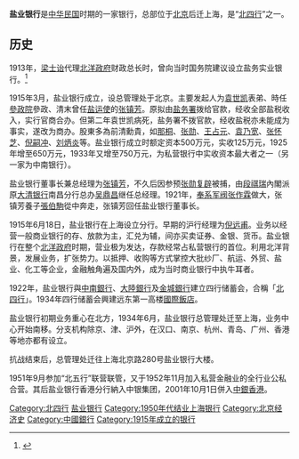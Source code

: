 '''盐业银行'''是[[中華民國|中华民国]]时期的一家银行，总部位于[[北京市|北京]]后迁上海，是“[[北四行|北四行]]”之一。

== 历史 ==
1913年，[[梁士诒|梁士诒]]代理[[北洋政府|北洋政府]]财政总长时，曾向当时国务院建议设立盐务实业银行。<ref>{{Cite web|title=银行博物馆＞＞上海老银行|url=https://www.icbc.com.cn/ICBC/html/museum/shi_l/oldbank/16.HTMl|accessdate=2021-01-16|work=www.icbc.com.cn|archive-date=2021-01-17|archive-url=https://web.archive.org/web/20210117074747/https://www.icbc.com.cn/ICBC/html/museum/shi_l/oldbank/16.HTMl|dead-url=no}}</ref>

1915年3月，盐业银行成立，设总管理处于北京。主要发起人为[[袁世凯|袁世凯]]表弟、時任[[参政院|參政院]]參政、清末曾任[[鹽運使|盐运使]]的[[张镇芳|张镇芳]]。原拟由[[盐务署|盐务署]]拨给官款，经收全部盐税收入，实行官商合办。但第二年袁世凯病死，盐务署不拨官款，经收盐税亦未能成为事实，遂改为商办。股東多為前清勳貴，如[[那桐|那桐]]、[[张勋|张勋]]、[[王占元|王占元]]、[[袁乃宽|袁乃宽]]、[[张怀芝|张怀芝]]、[[倪嗣冲|倪嗣冲]]、[[刘炳炎|刘炳炎]]等。盐业银行成立时额定资本500万元，实收125万元，1925年增至650万元，1933年又增至750万元，为私营银行中实收资本最大者之一（另一家为中南银行）。

盐业银行董事长兼总经理为[[张镇芳|张镇芳]]，不久后因参预[[張勳復辟|张勋复辟]]被捕，由[[段祺瑞|段祺瑞]]內閣派原[[大清银行|大清银行]]南昌分行总办[[吴鼎昌|吴鼎昌]]继任总经理。1921年，[[奉系|奉系军阀]][[张作霖|张作霖]]做大，张镇芳養子[[張伯駒|張伯駒]]從中奔走，张镇芳回任盐业银行董事长。

1915年6月18日，盐业银行在上海设立分行。早期的沪行经理为[[倪远甫|倪远甫]]。业务以经营一般商业银行的存、放款为主，汇兑为辅，间亦买卖证券、金银、货币。盐业银行在整个[[北洋政府|北洋政府]]时期，营业极为发达，存款经常占私营银行的首位。利用北洋背景，发展业务，扩张势力。以抵押、收购等方式掌控大批纱厂、航运、外贸、盐业、化工等企业，金融触角遍及国内外，成为当时商业银行中执牛耳者。

1922年，盐业银行與[[中南銀行|中南銀行]]、[[大陸銀行|大陸銀行]]及[[金城銀行|金城銀行]]建立四行储蓄会，合稱「[[北四行|北四行]]」。1934年四行储蓄会興建远东第一高楼[[國際飯店|國際飯店]]。

盐业银行初期业务重心在北方，1934年6月，盐业银行总管理处迁至上海，业务中心开始南移。分支机构除京、津、沪外，在汉口、南京、杭州、青岛、广州、香港等地亦都有设立。

抗战结束后，总管理处迁往上海北京路280号盐业银行大楼。

1951年9月参加“北五行”联营联管，又于1952年11月加入私营金融业的全行业公私合营。其后盐业银行香港分行納入中银集团，2001年10月1日併入[[中銀香港|中銀香港]]。

{{中国银行}}
{{香港银行业}}
{{南三行北四行}}
[[Category:北四行|Category:北四行]]
[[Category:盐业银行|]]
[[Category:1950年代结业上海银行|Category:1950年代结业上海银行]]
[[Category:北京经济史|Category:北京经济史]]
[[Category:中國銀行|Category:中國銀行]]
[[Category:1915年成立的银行|Category:1915年成立的银行]]